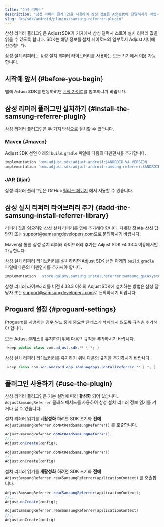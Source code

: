 ```yaml
---
title: "삼성 리퍼러"
description: "삼성 리퍼러 플러그인을 사용하여 삼성 정보를 Adjust에 전달하시기 바랍니다."
slug: "ko/sdk/android/plugins/samsung-referrer-plugin"
---
```


삼성 리퍼러 플러그인은 Adjust SDK가 기기에서 삼성 갤럭시 스토어 설치 리퍼러 값을 읽을 수 있도록 합니다. SDK는 해당 정보를 설치 페이로드의 일부로서 Adjust 서버에 전송합니다.

삼성 설치 리퍼러는 삼성 설치 리퍼러 라이브러리를 사용하는 모든 기기에서 이용 가능합니다.

## 시작에 앞서 {#before-you-begin}

앱에 Adjust SDK를 연동하려면 [시작 가이드](/ko/sdk/android)를 참조하시기 바랍니다.

## 삼성 리퍼러 플러그인 설치하기 {#install-the-samsung-referrer-plugin}

삼성 리퍼러 플러그인은 두 가지 방식으로 설치할 수 있습니다.

### Maven {#maven}

Adjust SDK 선언 아래의 `build.gradle` 파일에 다음의 디펜던시를 추가합니다.

```groovy
implementation 'com.adjust.sdk:adjust-android:$ANDROID_V4_VERSION'
implementation 'com.adjust.sdk:adjust-android-samsung-referrer:$ANDROID_V4_VERSION'
```

### JAR {#jar}

삼성 리퍼러 플러그인은 GitHub [릴리스 페이지](https://github.com/adjust/android_sdk/releases/latest) 에서 사용할 수 있습니다.

## 삼성 설치 리퍼러 라이브러리 추가 {#add-the-samsung-install-referrer-library}

리퍼러 값을 읽으려면 삼성 설치 리퍼러를 앱에 추가해야 합니다. 자세한 정보는 삼성 담당자 또는 [support@samsungdevelopers.com](mailto:support@samsungdevelopers.com)으로 문의하시기 바랍니다.

<Accordion title="Adjust SDK v4.33.4 이상">
<Callout type="important">

Maven을 통한 삼성 설치 리퍼러 라이브러리 추가는 Adjust SDK v4\.33\.4 이상에서만 가능합니다.

</Callout>

삼성 설치 리퍼러 라이브러리를 설치하려면 Adjust SDK 선언 아래의 `build.gradle` 파일에 다음의 디펜던시를 추가해야 합니다.

<CodeBlock title="build.gradle">

```groovy
implementation  'store.galaxy.samsung.installreferrer:samsung_galaxystore_install_referrer:3.0.1'
```

</CodeBlock>
</Accordion>
<Accordion title="Adjust SDK v4.33.3 이하">

삼성 리퍼러 라이브러리를 버전 4\.33\.3 이하의 Adjust SDK에 설치하는 방법은 삼성 담당자 또는 [support@samsungdevelopers.com](mailto:support@samsungdevelopers.com)로 문의하시기 바랍니다.

</Accordion>

## Proguard 설정 {#proguard-settings}

Proguard를 사용하는 경우 빌드 중에 중요한 클래스가 삭제되지 않도록 규칙을 추가해야 합니다.

모든 Adjust 클래스를 유지하기 위해 다음의 규칙을 추가하시기 바랍니다.

<CodeBlock title="Proguard.pro">

```java
-keep public class com.adjust.sdk.** { *; }
```

</CodeBlock>

삼성 설치 리퍼러 라이브러리를 유지하기 위해 다음의 규칙을 추가하시기 바랍니다.

<CodeBlock title="Proguard.pro">

```java
-keep class com.sec.android.app.samsungapps.installreferrer.** { *; }
```

</CodeBlock>

## 플러그인 사용하기 {#use-the-plugin}

삼성 리퍼러 플러그인은 기본 설정에 따라 **활성화** 되어 있습니다. `AdjustSamsungReferrer` 클래스 메서드를 사용하여 삼성 설치 리퍼러 정보 읽기를 켜거나 끌 수 있습니다.

설치 리퍼러 읽기를 **비활성화** 하려면 SDK 초기화 **전에** `AdjustSamsungReferrer.doNotReadSamsungReferrer()` 를 호출합니다.

<Tabs>
<Tab title="Java" sync="java">

```java
AdjustSamsungReferrer.doNotReadSamsungReferrer();
//...
Adjust.onCreate(config);
```

</Tab>
<Tab title="Kotlin" sync="kotlin" >

```kotlin
AdjustSamsungReferrer.doNotReadSamsungReferrer()
//...
Adjust.onCreate(config)
```

</Tab>
</Tabs>

설치 리퍼러 읽기를 **재활성화** 하려면 SDK 초기화 **전에** `AdjustSamsungReferrer.readSamsungReferrer(applicationContext)` 를 호출합니다.

<Tabs>
<Tab title="Java" sync="java">

```java
AdjustSamsungReferrer.readSamsungReferrer(applicationContext);
//...
Adjust.onCreate(config);
```

</Tab>
<Tab title="Kotlin" sync="kotlin" >

```kotlin
AdjustSamsungReferrer.readSamsungReferrer(applicationContext)
//...
Adjust.onCreate(config)
```

</Tab>
</Tabs>
